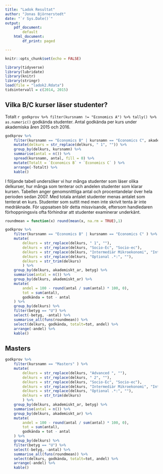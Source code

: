 ```yaml
---
title: "Ladok Resultat"
author: "Jonas Björnerstedt"
date: "`r Sys.Date()`"
output:
    pdf_document:
        default
    html_document:
        df_print: paged

---
```


```r
knitr::opts_chunk$set(echo = FALSE)

library(tidyverse)
library(lubridate)
library(knitr)
library(stringr)
load(file = "ladok2.Rdata")
tidsintervall = c(2014, 2015)

```


## Vilka B/C kurser läser studenter? {.tiny}

Totalt `r godkprov %>% filter(kursnamn != "Economics A") %>% tally() %>% as.numeric()` godkända studenter. Antal godkända per kurs under akademiska åren 2015 och 2016.

```r
godkprov %>% 
    filter(kursnamn == "Economics B" | kursnamn == "Economics C", akademiskt_ar %in% tidsintervall ) %>% 
    mutate(delkurs = str_replace(delkurs, " 1", "")) %>% 
    group_by(delkurs, kursnamn) %>% 
    summarise(antal = n()) %>% 
    spread(kursnamn, antal, fill = 0) %>% 
    mutate(Totalt = `Economics B` + `Economics C` ) %>% 
    arrange(-Totalt) %>% 
    kable()
```

I följande tabell undersöker vi hur många studenter som läser olika delkurser, hur många som tenterar och andelen studenter som klarar kursen. Tabellen anger genomsnittliga antal och procentandelar över hela perioden sedan 2007. Med totala antalet studenter menas antalet som tenterat en kurs. Studenter som suttit med men inte skrivit tenta är inte medräknade. För uppsatsen blir detta missvisande, eftersom handledaren förhoppningsvis ofta förhindrar att studenter examinerar underkänt. 

```r
roundmean = function(x) round(mean(x, na.rm = TRUE),1)

godkprov %>% 
    filter(kursnamn == "Economics B" | kursnamn == "Economics C" ) %>% 
    mutate(
        delkurs = str_replace(delkurs, " 1", ""),
        delkurs = str_replace(delkurs, "Socio-Ec", "Socio-ec"),
        delkurs = str_replace(delkurs, "Intermediär Mikroekonomi", "Intermediate Microeconomics"),
        delkurs = str_replace(delkurs, "Optional .*:", ""),
        delkurs = str_trim(delkurs)
        ) %>% 
    group_by(delkurs, akademiskt_ar, betyg) %>% 
    summarise(antal = n()) %>% 
    group_by(delkurs, akademiskt_ar) %>% 
    mutate(
        andel = 100 - round(antal / sum(antal) * 100, 0),
        tot = sum(antal),
        godkända = tot - antal
    ) %>% 
    group_by(delkurs) %>% 
    filter(betyg == "U") %>% 
    select(-betyg, -antal) %>% 
    summarise_all(funs(roundmean)) %>% 
    select(delkurs, godkända, totalt=tot, andel) %>% 
    arrange(-andel) %>% 
    kable()
```

## Masters

```r
godkprov %>% 
    filter(kursnamn == "Masters" ) %>% 
    mutate(
        delkurs = str_replace(delkurs, "Advanced ", ""),
        delkurs = str_replace(delkurs, " 2", ""),
        delkurs = str_replace(delkurs, "Socio-Ec", "Socio-ec"),
        delkurs = str_replace(delkurs, "Intermediär Mikroekonomi", "Intermediate Microeconomics"),
        delkurs = str_replace(delkurs, "Optional .*:", ""),
        delkurs = str_trim(delkurs)
        ) %>% 
    group_by(delkurs, akademiskt_ar, betyg) %>% 
    summarise(antal = n()) %>% 
    group_by(delkurs, akademiskt_ar) %>% 
    mutate(
        andel = 100 - round(antal / sum(antal) * 100, 0),
        tot = sum(antal),
        godkända = tot - antal
    ) %>% 
    group_by(delkurs) %>% 
    filter(betyg == "U") %>% 
    select(-betyg, -antal) %>% 
    summarise_all(funs(roundmean)) %>% 
    select(delkurs, godkända, totalt=tot, andel) %>% 
    arrange(-andel) %>% 
    kable()
```